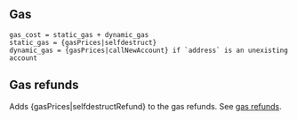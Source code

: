 ## Gas

    gas_cost = static_gas + dynamic_gas
    static_gas = {gasPrices|selfdestruct}
    dynamic_gas = {gasPrices|callNewAccount} if `address` is an unexisting account

## Gas refunds

Adds {gasPrices|selfdestructRefund} to the gas refunds. See [gas refunds](/about).
